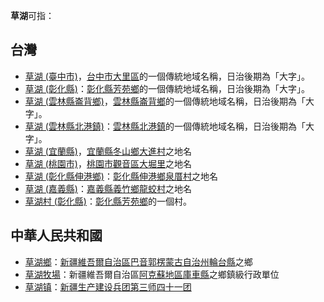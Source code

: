 '''草湖'''可指：
==台灣==
*[[草湖_(臺中市)|草湖 (臺中市)]]，[[台中市|台中市]][[大里區|大里區]]的一個傳統地域名稱，日治後期為「大字」。
*[[草湖_(彰化縣)|草湖 (彰化縣)]]：[[彰化縣|彰化縣]][[芳苑鄉|芳苑鄉]]的一個傳統地域名稱，日治後期為「大字」。
*[[草湖_(雲林縣崙背鄉)|草湖 (雲林縣崙背鄉)]]，[[雲林縣|雲林縣]][[崙背鄉|崙背鄉]]的一個傳統地域名稱，日治後期為「大字」。
*[[草湖_(雲林縣北港鎮)|草湖 (雲林縣北港鎮)]]：[[雲林縣|雲林縣]][[北港鎮_(臺灣)|北港鎮]]的一個傳統地域名稱，日治後期為「大字」。
*[[草湖_(宜蘭縣)|草湖 (宜蘭縣)]]，[[宜蘭縣|宜蘭縣]][[冬山鄉|冬山鄉]][[大進村|大進村]]之地名
*[[草湖_(桃園市)|草湖 (桃園市)]]，[[桃園市|桃園市]][[觀音區|觀音區]][[大堀里|大堀里]]之地名
*[[草湖_(彰化縣伸港鄉)|草湖 (彰化縣伸港鄉)]]：[[彰化縣|彰化縣]][[伸港鄉|伸港鄉]][[泉厝村|泉厝村]]之地名
*[[草湖_(嘉義縣)|草湖 (嘉義縣)]]：[[嘉義縣|嘉義縣]][[義竹鄉|義竹鄉]][[龍蛟村|龍蛟村]]之地名
*[[草湖村_(彰化縣)|草湖村 (彰化縣)]]：[[彰化縣|彰化縣]][[芳苑鄉|芳苑鄉]]的一個村。

==中華人民共和國==
*[[草湖鄉|草湖鄉]]：[[新疆維吾爾自治區|新疆維吾爾自治區]][[巴音郭楞蒙古自治州|巴音郭楞蒙古自治州]][[輪台縣|輪台縣]]之鄉
*[[草湖牧場|草湖牧場]]：新疆維吾爾自治區[[阿克蘇地區|阿克蘇地區]][[庫車縣|庫車縣]]之鄉鎮級行政單位
*[[新疆生产建设兵团第三师四十一团|草湖镇]]：[[新疆生产建设兵团第三师四十一团|新疆生产建设兵团第三师四十一团]]

{{消歧义|C|cat=二字亞洲地名消歧義}}